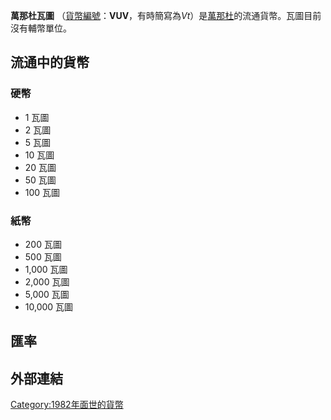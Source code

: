 '''萬那杜瓦圖''' （[[ISO_4217|貨幣編號]]：'''VUV'''，有時簡寫為''Vt''）是[[萬那杜|萬那杜]]的流通貨幣。瓦圖目前沒有輔幣單位。
{{Infobox currency
| image_1 =
| image_title_1 = 10 Vatu coin
| iso_code = VUV
| using_countries = {{flag|Vanuatu}}
| superunit_name_1 = dollar {{small|(非正式)}}
| superunit_ratio_1 = 100
| plural = vatu
| inflation_rate = 3.9%
| inflation_source_date = ''[https://www.cia.gov/library/publications/the-world-factbook/fields/2092.html The World Factbook]'', 2007 est.
| symbol = VT<ref name="RBV">The Reserve Bank of Vanuatu. "[http://www.rbv.gov.vu/index.php?option=com_content&view=article&id=220&Itemid=74&lang=en Current Banknotes and Coins in Circulation]." Accessed 2 March 2013. {{Webarchive|url=https://web.archive.org/web/20180802131952/http://www.rbv.gov.vu/index.php?option=com_content&view=article&id=220&Itemid=74&lang=en |date=2 August 2018 }}</ref>
| used_coins = 1VT, 2VT, 5VT, 10VT, 20VT, 50VT, 100VT<ref name="RBV"/>
| used_banknotes = 200VT, 500VT, 1,000VT, 2,000VT, 5,000VT, 10,000VT<ref name="RBV"/>
| issuing_authority = [[瓦努阿图储备银行|瓦努阿图储备银行]]
| issuing_authority_website = {{URL|www.rbv.gov.vu}}
}}

==流通中的貨幣==
===硬幣===
*1 瓦圖
*2 瓦圖
*5 瓦圖
*10 瓦圖
*20 瓦圖
*50 瓦圖
*100 瓦圖

===紙幣===
*200 瓦圖
*500 瓦圖
*1,000 瓦圖
*2,000 瓦圖
*5,000 瓦圖
*10,000 瓦圖
== 匯率 ==
{{Exchange Rate|VUV}}
==外部連結==
{{Standard numismatics external links
| world_coin_gallery_1_url  = Vanuatu
| world_coin_gallery_1_name = Vanuatu
| banknote_world_1_url      = vanuatu
| banknote_world_1_name     = Vanuatu
| dollarization_1_url       = vu
| dollarization_1_name      = Vanuatu
| gfd_1_url                 = Vanuatu
| gfd_1_name                = Vanuatu
| gfd_data_1_url            = 
| gfd_data_1_name           = 
| show_gfd_excel            = Y
}}

{{Currencies of Oceania}}

[[Category:1982年面世的貨幣|Category:1982年面世的貨幣]]